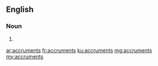 ==English==

===Noun===
{{head|en|plural}}

# {{plural of|accrument|lang=en}}

[[ar:accruments]]
[[fr:accruments]]
[[ku:accruments]]
[[mg:accruments]]
[[my:accruments]]